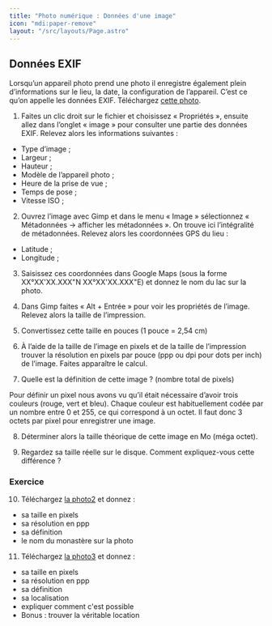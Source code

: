 ```yaml
---
title: "Photo numérique : Données d'une image"
icon: "mdi:paper-remove"
layout: "/src/layouts/Page.astro"
---
```


## Données EXIF

Lorsqu’un appareil photo prend une photo il enregistre également plein
d’informations sur le lieu, la date, la configuration de l’appareil. C’est ce
qu’on appelle les données EXIF. Téléchargez [cette photo](/cours/photo.jpg).

1. Faites un clic droit sur le fichier et choisissez « Propriétés »,
ensuite allez dans l’onglet « image » pour consulter une partie des données
EXIF. Relevez alors les informations suivantes :

  - Type d’image ;
  - Largeur ;
  - Hauteur ;
  - Modèle de l’appareil photo ;
  - Heure de la prise de vue ;
  - Temps de pose ;
  - Vitesse ISO ;

2. Ouvrez l’image avec Gimp et dans le menu « Image » sélectionnez «
Métadonnées → afficher les métadonnées ». On trouve ici l’intégralité de
métadonnées. Relevez alors les coordonnées GPS du lieu :

  - Latitude ;
  - Longitude ;

3. Saisissez ces coordonnées dans Google Maps (sous la forme
XX°XX'XX.XXX"N XX°XX'XX.XXX"E) et donnez le nom du lac sur la photo.

4. Dans Gimp faites « Alt + Entrée » pour voir les propriétés de l’image.
Relevez alors la taille de l’impression.

5. Convertissez cette taille en pouces (1 pouce = 2,54 cm)

6. À l’aide de la taille de l’image en pixels et de la taille de
l’impression trouver la résolution en pixels par pouce (ppp ou dpi pour dots
per inch) de l’image. Faites apparaître le calcul.

7. Quelle est la définition de cette image ? (nombre total de pixels)

Pour définir un pixel nous avons vu qu’il était nécessaire d’avoir trois
couleurs (rouge, vert et bleu). Chaque couleur est habituellement codée par un
nombre entre 0 et 255, ce qui correspond à un octet. Il faut donc 3 octets par
pixel pour enregistrer une image.

8. Déterminer alors la taille théorique de cette image en Mo (méga octet).

9. Regardez sa taille réelle sur le disque. Comment expliquez-vous cette
différence ?

### Exercice

10. Téléchargez [la photo2](/cours/photo2.jpg) et donnez :

  - sa taille en pixels
  - sa résolution en ppp
  - sa définition
  - le nom du monastère sur la photo

11. Téléchargez [la photo3](/cours/photo3.jpg) et donnez :

  - sa taille en pixels
  - sa résolution en ppp
  - sa définition
  - sa localisation
  - expliquer comment c'est possible
  - Bonus : trouver la véritable location